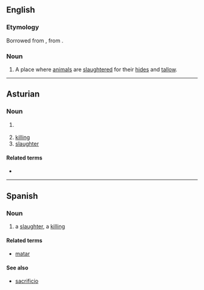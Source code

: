 ==English==

===Etymology===
Borrowed from {{bor|en|es|matanza||slaughter|notext=1}}, from {{m|es|matar||to kill}}.

===Noun===
{{en-noun}}

# {{label|en|US|Western US}} A place where [[animal]]s are [[slaughter]]ed for their [[hide]]s and [[tallow]].

{{Webster 1913}}

----

==Asturian==

===Noun===
{{ast-noun|f|matances}}

# {{l|en|kill}} {{gloss|act of killing}}
# [[killing]]
# [[slaughter]]

====Related terms====
* {{l|ast|matar}}

----

==Spanish==

===Noun===
{{es-noun|f}}

# a [[slaughter]], a [[killing]]

====Related terms====
* [[matar]] {{pos_v}}

====See also====
* [[sacrificio]] {{g|m}}